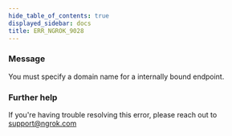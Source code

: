 ```yaml
---
hide_table_of_contents: true
displayed_sidebar: docs
title: ERR_NGROK_9028
---
```


### Message

You must specify a domain name for a internally bound endpoint.

### Further help

If you're having trouble resolving this error, please reach out to [support@ngrok.com](mailto:support@ngrok.com?subject=Help%20with%20ERR_NGROK_9028)
